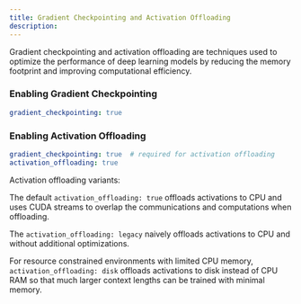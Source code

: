 ```yaml
---
title: Gradient Checkpointing and Activation Offloading
description:
---
```


Gradient checkpointing and activation offloading are techniques used to optimize the performance of deep learning
models by reducing the memory footprint and improving computational efficiency.

### Enabling Gradient Checkpointing

```yaml
gradient_checkpointing: true
```

### Enabling Activation Offloading

```yaml
gradient_checkpointing: true  # required for activation offloading
activation_offloading: true
```

Activation offloading variants:

The default `activation_offloading: true` offloads activations to CPU and uses CUDA streams
to overlap the communications and computations when offloading.

The `activation_offloading: legacy` naively offloads activations to CPU and without additional optimizations.

For resource constrained environments with limited CPU memory, `activation_offloading: disk` offloads
activations to disk instead of CPU RAM so that much larger context lengths can be trained with minimal memory.
